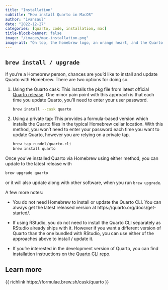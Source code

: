 ```yaml
---
title: "Installation"
subtitle: "How install Quarto in MacOS"
author: "ivansaul"
date: "2022-12-27"
categories: [quarto, code, installation, mac]
title-block-banner: false
image: "/images/mac-installation.png"
image-alt: "On top, the homebrew logo, an orange heart, and the Quarto logo. Underneath the code for two options for installation via Homebrew. Option 1 is brew install –cask quarto. Option 2 is brew tap rundel/quarto-cli followed by brew install quarto. And at the bottom the code for updating Quarto with Homebrew: brew upgrade quarto. The complete code can be found in the blog post."
---
```


## `brew install / upgrade`

If you're a Homebrew person, chances are you'd like to install and update Quarto with Homebrew.
There are two options for doing so.

1.  Using the Quarto cask: This installs the pkg file from latest official [Quarto release](https://github.com/quarto-dev/quarto-cli/releases).
    One minor pain point with this approach is that each time you update Quarto, you'll need to enter your user password.

    ``` bash
    brew install --cask quarto
    ```

2.  Using a private tap: This provides a formula-based version which installs the Quarto files in the typical Homebrew cellar location.
    With this method, you won't need to enter your password each time you want to update Quarto, however you are relying on a private tap.

    ``` bash
    brew tap rundel/quarto-cli
    brew install quarto
    ```

Once you've installed Quarto via Homebrew using either method, you can update to the latest release with

``` bash
brew upgrade quarto
```

or it will also update along with other software, when you run `brew upgrade`.

A few more notes:

-   You do not need Homebrew to install or update the Quarto CLI. You can always get the latest released version at https://quarto.org/docs/get-started/.

-   If using RStudio, you do not need to install the Quarto CLI separately as RStudio already ships with it.
    However if you want a different version of Quarto than the one bundled with RStudio, you can use either of the approaches above to install / update it.

-   If you're interested in the development version of Quarto, you can find installation instructions on the [Quarto CLI repo](https://github.com/quarto-dev/quarto-cli#development-version).

## Learn more

{{ richlink https://formulae.brew.sh/cask/quarto }}
